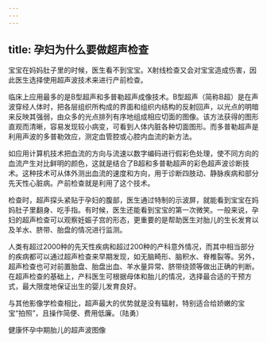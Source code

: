 ```yaml
---
---
---
```

title: 孕妇为什么要做超声检查
---




宝宝在妈妈肚子里的时候，医生看不到宝宝。X射线检查又会对宝宝造成伤害，因此医生选择使用超声波技术来进行产前检查。

临床上应用最多的是B型超声和多普勒超声成像技术。B型超声（简称B超）是在声波穿经人体时，把各层组织所构成的界面和组织内结构的反射回声，以光点的明暗来反映其强弱，由众多的光点排列有序地组成相应切面的图像。该方法获得的图形直观而清晰，容易发现较小病变，可看到人体内脏各种切面图形。而多普勒超声是利用声波的多普勒效应，测定血管腔或心腔内血流的新方法。

如应用计算机技术把血流的方向与流速以数字编码进行假彩色处理，使不同方向的血流产生对比鲜明的颜色，这就是结合了B超和多普勒超声的彩色超声波诊断技术。这种技术可从体外测出血流的速度和方向，用于诊断四肢动、静脉疾病和部分先天性心脏病。产前检查就是利用了这个技术。

检查时，超声探头紧贴于孕妇的腹部，医生通过特制的示波屏，就能看到宝宝在妈妈肚子里翻身、吃手指。有时候，医生还能看到宝宝的第一次微笑。一般来说，孕妇的超声检查可以观察妊娠子宫的形态，更重要的是帮助医生对胎儿的生长发育以及羊水、脐带、胎盘的情况进行监测。

人类有超过2000种的先天性疾病和超过200种的产科意外情况，而其中相当部分的疾病都可以通过超声检查来早期发现，如无脑畸形、脑积水、脊椎裂等。另外，超声检查也可对前置胎盘、胎盘出血、羊水量异常、脐带绕颈等做出正确的判断。在超声检查的基础上，产科医生可根据母体和胎儿的情况，选择最合适的干预方式，最大限度地保证出生的婴儿发育良好。

与其他影像学检查相比，超声最大的优势就是没有辐射，特别适合给娇嫩的宝宝“拍照”，且操作简便、费用低廉。（陆勇）

健康怀孕中期胎儿的超声波图像